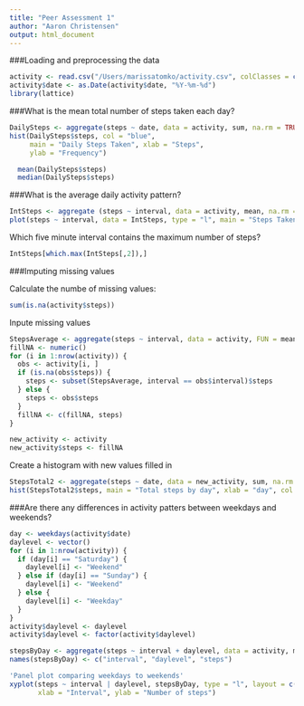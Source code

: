 ```yaml
---
title: "Peer Assessment 1"
author: "Aaron Christensen"
output: html_document
---
```


###Loading and preprocessing the data

```r
activity <- read.csv("/Users/marissatomko/activity.csv", colClasses = c("numeric", "character", "numeric"))
activity$date <- as.Date(activity$date, "%Y-%m-%d")
library(lattice)
```

###What is the mean total number of steps taken each day?

```r
DailySteps <- aggregate(steps ~ date, data = activity, sum, na.rm = TRUE)
hist(DailySteps$steps, col = "blue", 
     main = "Daily Steps Taken", xlab = "Steps", 
     ylab = "Frequency")

  mean(DailySteps$steps)
  median(DailySteps$steps)
```

###What is the average daily activity pattern?
```r
IntSteps <- aggregate (steps ~ interval, data = activity, mean, na.rm = TRUE)
plot(steps ~ interval, data = IntSteps, type = "l", main = "Steps Taken by Interval", xlab = "Interval", ylab = "Steps")
```

Which five minute interval contains the maximum number of steps? 

```r
IntSteps[which.max(IntSteps[,2]),]
```


###Imputing missing values

Calculate the numbe of missing values:
```r
sum(is.na(activity$steps))
```

Inpute missing values
```r
StepsAverage <- aggregate(steps ~ interval, data = activity, FUN = mean)
fillNA <- numeric()
for (i in 1:nrow(activity)) {
  obs <- activity[i, ]
  if (is.na(obs$steps)) {
    steps <- subset(StepsAverage, interval == obs$interval)$steps
  } else {
    steps <- obs$steps
  }
  fillNA <- c(fillNA, steps)
}

new_activity <- activity
new_activity$steps <- fillNA
```

Create a histogram with new values filled in
```r
StepsTotal2 <- aggregate(steps ~ date, data = new_activity, sum, na.rm = TRUE)
hist(StepsTotal2$steps, main = "Total steps by day", xlab = "day", col = "red")
```

###Are there any differences in activity patters between weekdays and weekends?

```r
day <- weekdays(activity$date)
daylevel <- vector()
for (i in 1:nrow(activity)) {
  if (day[i] == "Saturday") {
    daylevel[i] <- "Weekend"
  } else if (day[i] == "Sunday") {
    daylevel[i] <- "Weekend"
  } else {
    daylevel[i] <- "Weekday"
  }
}
activity$daylevel <- daylevel
activity$daylevel <- factor(activity$daylevel)

stepsByDay <- aggregate(steps ~ interval + daylevel, data = activity, mean)
names(stepsByDay) <- c("interval", "daylevel", "steps")

'Panel plot comparing weekdays to weekends'
xyplot(steps ~ interval | daylevel, stepsByDay, type = "l", layout = c(1, 2), 
       xlab = "Interval", ylab = "Number of steps")
```

